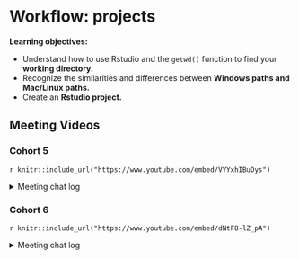 # Workflow: projects

**Learning objectives:**

- Understand how to use Rstudio and the `getwd()` function to find your **working directory.**
- Recognize the similarities and differences between **Windows paths and Mac/Linux paths.**
- Create an **Rstudio project.**

## Meeting Videos

### Cohort 5

`r knitr::include_url("https://www.youtube.com/embed/VYYxhIBuDys")`

<details>
  <summary> Meeting chat log </summary>
  
```
00:05:55	docksbox@pm.me:	Hello!
00:07:40	Becki R. (she/her):	Hello!
00:07:52	Sandra Muroy:	Hi!
00:07:57	Federica Gazzelloni:	Hi!
00:09:49	Eileen:	Hello!
00:15:44	Becki R. (she/her):	Very cool!
00:29:31	Jon Harmon (jonthegeek):	https://CRAN.R-project.org/package=renv
00:31:35	lucus w:	Or just here::here() package, it’s my favorite
00:32:48	Ryan Metcalf:	Ah, Thank you Lucas! I think you may have solved an error I was trying to overcome!
00:32:57	Jon Harmon (jonthegeek):	here::here("my_dir", "myfile.R")
00:33:06	lucus w:	There you go, yup
00:34:37	Jon Harmon (jonthegeek):	usethis
00:34:38	lucus w:	You can use usethis
00:37:56	Jon Harmon (jonthegeek):	.Last.value
00:38:58	lucus w:	It’s a life saver especially working in databases
00:44:32	Federica Gazzelloni:	reticulate
00:45:11	Federica Gazzelloni:	https://rstudio.github.io/reticulate/articles/r_markdown.html
00:48:18	Ryan Metcalf:	@Shamsuddeen, what was that command again? Cmd + Shift + P?
00:48:40	Susan Neilson:	That’s right
00:49:43	Ryan Metcalf:	Awesome! Ive never used that before. These bookclub meetups are so helpful! Thank you everyone!
00:50:04	Federica Gazzelloni:	yep! very useful
00:50:09	Shamsuddeen Muhammad:	https://speakerdeck.com/jennybc/how-to-name-files
00:50:28	Shamsuddeen Muhammad:	Naming things
00:51:10	Jon Harmon (jonthegeek):	20210904
00:51:55	Shamsuddeen Muhammad:	Chapter 2 Project-oriented workflow : https://rstats.wtf/project-oriented-workflow.html
00:52:13	Jon Harmon (jonthegeek):	Had to google that tab: https://bookdown.org/ndphillips/YaRrr/
00:52:15	Shamsuddeen Muhammad:	What They Forgot to Teach You About R
00:55:05	Jon Harmon (jonthegeek):	https://github.com/MonkmanMH/EIKIFJB
00:55:38	Ryan Metcalf:	Transmute I think…..
00:56:27	Jon Harmon (jonthegeek):	tidyr::replace_na()
00:56:54	lucus w:	Check out janitor
01:02:32	Shamsuddeen Muhammad:	https://tidyr.tidyverse.org/reference/replace_na.html
01:02:42	Shamsuddeen Muhammad:	df %>% dplyr::mutate(x = replace_na(x, 0))
01:03:30	Jon Harmon (jonthegeek):	""
01:04:16	Ryan Metcalf:	You’ve discovered the beauty of a programmer!!!
01:04:28	Shamsuddeen Muhammad:	Yes Yes !!!
01:05:22	Susan Neilson:	“95% of being a programmer is knowing how to Google” - my programmer friend
01:06:27	Ryan Metcalf:	I find googling the package and then reading the PDF Manual. CRAN is your friend.
01:10:38	Sandra Muroy:	thanks everyone for your input!
01:10:57	Ryan Metcalf:	Thank you Susie! Great presentation and conversation!
01:11:04	Susan Neilson:	Thanks everyone !
01:11:08	Federica Gazzelloni:	thanks
01:11:12	Becki R. (she/her):	Thank you!
01:11:22	Susan Neilson:	https://bookdown.org/ndphillips/YaRrr/rdata-files.html
```
</details>

### Cohort 6

`r knitr::include_url("https://www.youtube.com/embed/dNtF8-lZ_pA")`

<details>
  <summary> Meeting chat log </summary>
  
```
00:01:19	Adeyemi Olusola:	Good day everyone
00:01:32	Daniel:	Hello!
00:17:42	Esmeralda Cruz:	nop
00:33:45	Daniel:	https://jrnold.github.io/r4ds-exercise-solutions/tibbles.html
00:44:48	Esmeralda Cruz:	interesting
00:46:11	Esmeralda Cruz:	ok, make sense
00:49:45	Esmeralda Cruz:	ok
```
</details>

